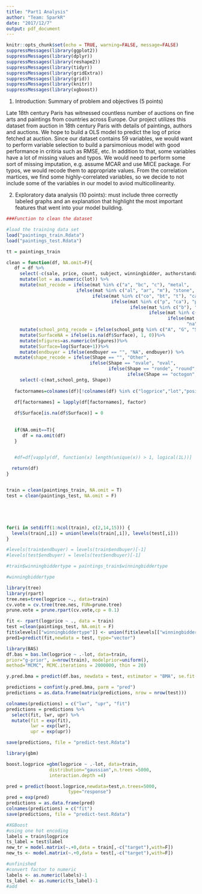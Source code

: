 ```yaml
---
title: "Part1 Analysis"
author: "Team: SparkR"
date: "2017/12/7"
output: pdf_document
---
```


```r
knitr::opts_chunk$set(echo = TRUE, warning=FALSE, message=FALSE)
suppressMessages(library(ggplot2))
suppressMessages(library(dplyr))
suppressMessages(library(reshape2))
suppressMessages(library(tidyr))
suppressMessages(library(gridExtra))
suppressMessages(library(grid))
suppressMessages(library(knitr))
suppressMessages(library(xgboost))
```

1. Introduction: Summary of problem and objectives (5 points)

Late 18th century Paris has witnessed countless number of auctions on fine arts and paintings from countries across Europe. Our project utilizes this dataset from auction in 18th century Paris with details of paintings, authors and auctions. 
We hope to build a OLS model to predict the log of price fetched at auction. Since our dataset contains 59 variables, we would want to perform variable selection to build a parsimonious model with good performance in critiria such as RMSE, etc. 
In addition to that, some variables have a lot of missing values and typos. We would need to perform some sort of missing imputation, e.g. assume MCAR and use MICE package. For typos, we would recode them to appropriate values.
From the correlation martices, we find some highly-correlated variables, so we decide to not include some of the variables in our model to aviod multicollinearity.

2. Exploratory data analysis (10 points): must include three correctly labeled graphs and an explanation that highlight the most important features that went into your model building.


```r
###Function to clean the dataset

#load the training data set
load("paintings_train.Rdata")
load("paintings_test.Rdata")

tt = paintings_train

clean = function(df, NA.omit=F){
   df = df %>% 
     select(-c(sale, price, count, subject, winningbidder, authorstandard, authorstyle, author, Height_in, Width_in, Surface_Rect, Diam_in, winningbiddertype, Surface_Rnd,material,materialCat, Interm)) %>%
     mutate(lot = as.numeric(lot)) %>%
     mutate(mat_recode = ifelse(mat %in% c("a", "bc", "c"), "metal",
                          ifelse(mat %in% c("al", "ar", "m"), "stone",
                                ifelse(mat %in% c("co", "bt", "t"), "canvas",
                                       ifelse(mat %in% c("p", "ca"), "paper",
                                              ifelse(mat %in% c("b"), "wood",
                                                     ifelse(mat %in% c("o", "e", "v"), "other",
                                                            ifelse(mat %in% c("n/a", ""), "na",
                                                                   "na")))))))) %>%
     mutate(school_pntg_recode = ifelse(school_pntg %in% c("A", "G", "S"), "other",school_pntg)) %>%
     mutate(SurfaceNA = ifelse(is.na(df$Surface), 1, 0))%>%
     mutate(nfigures=as.numeric(nfigures))%>%
     mutate(Surface=log(Surface+1))%>%
     mutate(endbuyer = ifelse(endbuyer == "", "NA", endbuyer)) %>% 
   mutate(shape_recode = ifelse(Shape == "", "Other",
                               ifelse(Shape == "ovale", "oval",
                                      ifelse(Shape == "ronde", "round",
                                             ifelse(Shape == "octogon", "Other", Shape)))))%>% 
     select(-c(mat,school_pntg, Shape))
   
   factornames=colnames(df)[!colnames(df) %in% c("logprice","lot","position","Surface","nfigures")]
   
   df[factornames] = lapply(df[factornames], factor)

   df$Surface[is.na(df$Surface)] = 0
  
  
   if(NA.omit==T){
      df = na.omit(df)
   }


   #df=df[vapply(df, function(x) length(unique(x)) > 1, logical(1L))]
   
  return(df) 
}


train = clean(paintings_train, NA.omit = T)
test = clean(paintings_test, NA.omit = F)





for(i in setdiff(1:ncol(train), c(2,14,15))) {
  levels(train[,i]) = union(levels(train[,i]), levels(test[,i]))
}

#levels(train$endbuyer) = levels(train$endbuyer)[-1]
#levels(test$endbuyer) = levels(test$endbuyer)[-1]

#train$winningbiddertype = paintings_train$winningbiddertype

#winningbiddertype
```


```r
library(tree)
library(rpart)
tree.nes=tree(logprice ~., data=train)
cv.vote = cv.tree(tree.nes, FUN=prune.tree)
prune.vote = prune.rpart(cv.vote,cp = 0.1)

fit <- rpart(logprice ~ ., data = train)
test =clean(paintings_test, NA.omit = F)
fit$xlevels[["winningbiddertype"]] <- union(fit$xlevels[["winningbiddertype"]], levels(test$winningbiddertype))
pred1=predict(fit,newdata = test, type="vector")
```


```r
library(BAS)
df.bas = bas.lm(logprice ~ .-lot, data=train,
prior="g-prior", a=nrow(train), modelprior=uniform(),
method="MCMC", MCMC.iterations = 2000000, thin = 20)

y.pred.bma = predict(df.bas, newdata = test, estimator = "BMA", se.fit = TRUE, prediction = FALSE)

predictions = confint(y.pred.bma, parm = "pred")
predictions = as.data.frame(matrix(predictions, nrow = nrow(test)))

colnames(predictions) = c("lwr", "upr", "fit")
predictions = predictions %>% 
  select(fit, lwr, upr) %>% 
  mutate(fit = exp(fit),
         lwr = exp(lwr),
         upr = exp(upr))

save(predictions, file = "predict-test.Rdata")
```

```r
library(gbm)

boost.logprice =gbm(logprice ~ .-lot, data=train, 
                distribution="gaussian",n.trees =5000,
                interaction.depth =4)

pred = predict(boost.logprice,newdata=test,n.trees=5000,
                       type="response")
pred = exp(pred)
predictions = as.data.frame(pred)
colnames(predictions) = c("fit")
save(predictions, file = "predict-test.Rdata")
```


```r
#XGBoost
#using one hot encoding 
labels = train$logprice
ts_label = test$label
new_tr = model.matrix(~.+0,data = train[,-c("target"),with=F]) 
new_ts <- model.matrix(~.+0,data = test[,-c("target"),with=F])

#unfinished
#convert factor to numeric 
labels <- as.numeric(labels)-1
ts_label <- as.numeric(ts_label)-1
#add

```

